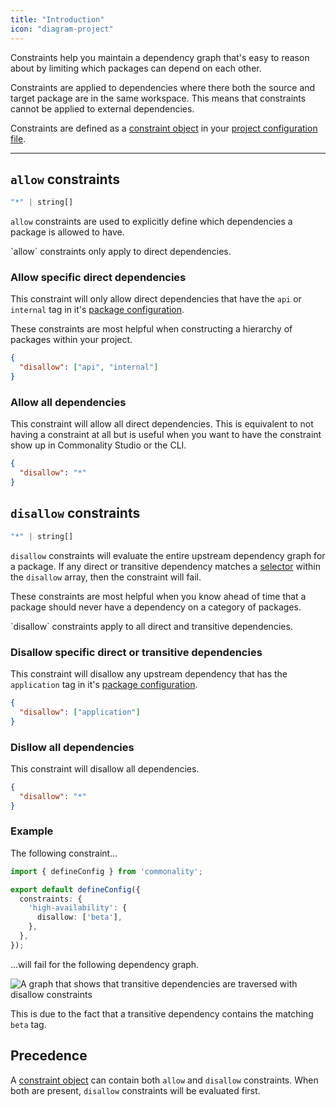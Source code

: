 ```yaml
---
title: "Introduction"
icon: "diagram-project"
---
```


Constraints help you maintain a dependency graph that's easy to reason about by limiting which packages can depend on each other.

Constraints are applied to dependencies where there both the source and target package are in the same workspace.
This means that constraints cannot be applied to external dependencies.

Constraints are defined as a [constraint object](/reference/constraint-object) in your [project configuration file](/reference/project-configuration).


---


## `allow` constraints
```ts
"*" | string[]
```

`allow` constraints are used to explicitly define which dependencies a package is allowed to have.

<Info>
`allow` constraints only apply to direct dependencies.
</Info>


### Allow specific direct dependencies

This constraint will only allow direct dependencies that have the `api` or `internal` tag in it's [package configuration](/reference/package-configuration).

These constraints are most helpful when constructing a hierarchy of packages within your project.

```json
{
  "disallow": ["api", "internal"]
}
```

### Allow all dependencies

This constraint will allow all direct dependencies.
This is equivalent to not having a constraint at all but is useful when you want to have the constraint show up in Commonality Studio or the CLI.

```json
{
  "disallow": "*"
}
```

## `disallow` constraints
```ts
"*" | string[]
```
`disallow` constraints will evaluate the entire upstream dependency graph for a package.
If any direct or transitive dependency matches a [selector](/selectors) within the `disallow` array, then the constraint will fail.

These constraints are most helpful when you know ahead of time that a package should never have a dependency on a category of packages.

<Info>
`disallow` constraints apply to all direct and transitive dependencies.
</Info>

### Disallow specific direct or transitive dependencies
This constraint will disallow any upstream dependency that has the `application` tag in it's [package configuration](/reference/package-configuration).


```json
{
  "disallow": ["application"]
}
```

### Disllow all dependencies
This constraint will disallow all dependencies.

```json
{
  "disallow": "*"
}
```


### Example
The following constraint...
```ts commonality.config.ts
import { defineConfig } from 'commonality';

export default defineConfig({
  constraints: {
    'high-availability': {
      disallow: ['beta'],
    },
  },
});
```

...will fail for the following dependency graph.

![A graph that shows that transitive dependencies are traversed with disallow constraints](/images/disallow-constraint.png)

This is due to the fact that a transitive dependency contains the matching `beta` tag.

## Precedence

A [constraint object](/reference/constraint-object) can contain both `allow` and `disallow` constraints.
When both are present, `disallow` constraints will be evaluated first.

